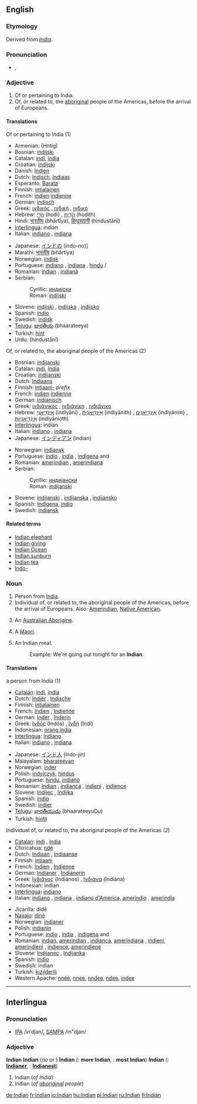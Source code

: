 ==English==

{{rank|prepared|support|bit|824|Indian|produce|drawn|field}}

===Etymology===
Derived from ''[[India]]''.

===Pronunciation===
*{{IPA|/ˈɪndiən/}}, {{SAMPA|/"Indi@n/}}

===Adjective===
{{en-adj|-}}

#Of or pertaining to India.
#Of, or related to, the [[aboriginal]] people of the Americas, before the arrival of Europeans.

====Translations====
;Of or pertaining to India (1)
{{top}}
*Armenian: (Hntig)
*Bosnian: [[indijski#Bosnian|indijski]] {{m}}
*Catalan: [[indi]], {{m}} [[índia]] {{f}}
*Croatian: [[indijski#Croatian|indijski]] {{m}}
*Danish: [[Indien]]
*Dutch: [[Indisch]], [[Indiaas]]
*Esperanto: [[Barata]]
*Finnish: [[intialainen]]
*French: [[indien]] {{m}} [[indienne]] {{f}}
*German: [[indisch]]
*Greek: [[ινδικός]] {{m}}, [[ινδική]] {{f}}, [[ινδικό]] {{n}}
*Hebrew: [[הֹדִי]] (hodi) {{m}}, [[הֹדִית]] (hodith) {{f}} 
*Hindi: [[भारतीय]] (bhārtīya), [[हिन्दुस्तानी]] (hindustānī)
*[[Interlingua]]: indian
*Italian: [[indiano]] {{m}}, [[indiano|indiana]] {{f}}
{{mid}}
*Japanese: [[インドの]] (indo-no)]
*Marathi: [[भारतीय]] (bhārtīya)
*Norwegian: [[indisk]]
*Portuguese: [[indiano]] {{m}}, [[indiana]] {{f}}, [[hindu]] {{m}}/{{f}}
*Romanian: [[indian]] {{m}}, [[indiană]] {{f}}
*Serbian:
*:Cyrillic: [[индијски#Serbian|индијски]] {{m}}
*:Roman: [[indijski#Serbian|indijski]] {{m}}
*Slovene: [[indijski]] {{m}}, [[indijska]] {{f}}, [[indijsko]] {{n}}
*Spanish: [[indio]]
*Swedish: [[indisk]]
*[[Telugu]]: [[భారతీయ]] (bhaarateeya)
*Turkish: [[hint]]
*Urdu: {{URchar|[[ہندوستانی]]}} (hindustānī)
{{bottom}}

;Of, or related to, the aboriginal people of the Americas (2)
{{top}}
*Bosnian: [[indijanski#Bosnian|indijanski]] {{m}}
*Catalan: [[indi]], {{m}} [[índia]] {{f}}
*Croatian: [[indijanski#Croatian|indijanski]] {{m}}
*Dutch: [[Indiaans]]
*Finnish: [[intiaani-]] ''prefix''
*French: [[indien]] {{m}} [[indienne]] {{f}}
*German: [[indianisch]]
*Greek: [[ινδιάνικος]] {{m}}, [[ινδιάνικη]] {{f}}, [[ινδιάνικο]] {{n}}
*Hebrew: [[אִינְדִּיַאנִי]] (indiyāni) {{m}}, [[אִינְדִּיַאנִית]] (indiyānith) {{f}}, [[אִינְדִּיַאנִים]] (indiyānim) {{m}} {{p}}, [[אִינְדִּיַאנִיוֹת]] (indiyānioth) {{f}} {{p}}
*[[Interlingua]]: indian
*Italian: [[indiano]] {{m}}, [[indiano|indiana]] {{f}} 
*Japanese: [[インディアン]] (indian)
{{mid}}
*Norwegian: [[indiansk]]
*Portuguese: [[índio]] {{m}}, [[índia]] {{f}}, [[indígena]] {{m}} and {{f}}
*Romanian: [[amerindian]] {{m}}, [[amerindiana]] {{f}}
*Serbian:
*:Cyrillic: [[индијански#Serbian|индијански]] {{m}}
*:Roman: [[indijanski#Serbian|indijanski]] {{m}}
*Slovene: [[indijanski]] {{m}}, [[indijanska]] {{f}}, [[indijansko]] {{n}}
*Spanish: [[Indígena]], [[indio]]
*Swedish: [[indiansk]]
{{bottom}}

====Related terms====
*[[Indian elephant]]
*[[Indian giving]]
*[[Indian Ocean]]
*[[Indian sunburn]]
*[[Indian tea]]
*[[Indo-]]

===Noun===
{{en-noun}}

#Person from [[India]].
#Individual of, or related to, the aboriginal people of the Americas, before the arrival of Europeans. Also: [[Amerindian]], [[Native American]].
#{{obsolete}} An [[Australian Aborigine]].
#{{obsolete}} A [[Maori]].
# {{UK}} An Indian meal.
#:Example:  We're going out tonight for an '''Indian'''.

====Translations====
;a person from India (1)
{{top}}
*[[Catalan]]: [[indi]],{{m}} [[índia]] {{f}}
*Dutch: [[Indiër]] {{m}}, [[Indische]] {{f}}
*Finnish: [[intialainen]]
*French: [[Indien]] {{m}}, [[Indienne]] {{f}}
*German: [[Inder]] {{m}}, [[Inderin]] {{f}}
*Greek: [[Ινδός]] (Indós) {{m}}, [[Ινδή]] (Indí) {{f}}
*Indonesian: [[orang india]]
*[[Interlingua]]: [[indiano]]
*Italian: [[indiano]] {{m}}, [[indiano|indiana]] {{f}}
{{mid}}
*Japanese: [[インド人]] (indo-jin)
*Malayalam: [[bharateeyan]]
*Norwegian: [[inder]] {{m}}
*Polish: [[indyjczyk]], [[hindus]]
*Portuguese: [[hindu]], [[indiano]]
*Romanian: [[indian]] {{m}}, [[indianca]] {{f}}, [[indieni]] {{mpl}}, [[indience]] {{fpl}} 
*Slovene: [[Indijec]] {{m}}, [[Indijka]] {{f}}
*Spanish: [[indio]]
*Swedish: [[indier]]
*[[Telugu]]: [[భారతీయుడు]] (bhaarateeyuDu)
*Turkish: [[hintli]]
{{bottom}}

;Individual of, or related to, the aboriginal people of the Americas (2)
{{top}}
*[[Catalan]]: [[indi]] {{m}},  [[índia]] {{f}}
*Chiricahua: [[ndé]]
*Dutch: [[Indiaan]] {{m}}, [[Indiaanse]] {{f}}
*Finnish: [[intiaani]]
*French: [[Indien]] {{m}}, [[Indienne]] {{f}}
*German: [[Indianer]] {{m}}, [[Indianerin]] {{f}}
*Greek: [[Ινδιάνος]] (Indiános) {{m}}, [[Ινδιάνα]] (Indiána) {{f}}
*Indonesian: indian
*[[Interlingua]]: [[indiano]]
*Italian: [[indiano]] {{m}}, [[indiano|indiana]] {{f}}, [[indiano d'America]], [[amerindio]] {{m}}, [[amerindio|amerindia]] {{f}} 
{{mid}}
*Jicarilla: didé
*[[Navajo]]: [[diné]]
*Norwegian: [[indianer]] {{m}}
*Polish: [[indianin]]
*Portuguese: [[índio]] {{m}}, [[índia]] {{f}}, [[indígena]] {{m}} and {{f}}
*Romanian: [[indian]], [[amerindian]] {{m}}, [[indianca]], [[amerindiana]] {{f}}, [[indieni]], [[amerindieni]] {{mpl}}, [[indience]], [[amerindiene]] {{fpl}}
*Slovene: [[Indijanec]] {{m}}, [[Indijanka]] {{f}}
*Spanish: [[indio]]
*Swedish: indian
*Turkish: [[kızılderili]]
*Western Apache: [[nnéé]], [[nnee]], [[nndee]], [[ndee]], [[indee]]
{{bottom}}

----

==Interlingua==

===Pronunciation===
*[[w:IPA|IPA]] /inˈdjan/, [[w:SAMPA|SAMPA]] /in"djan/

===Adjective===
'''Indian'''
'''Indian'''  (''no'' {{compar}} ''or'' {{superl}})
'''Indian'''  ({{compar}}: '''more Indian''', {{superl}}: '''most Indian''')
'''Indian'''  ({{compar}}: '''[[Indianer]]''', {{superl}}: '''[[Indianest]]''')

#Indian (''of India'')
#Indian (''of [[aboriginal]] people'')

[[de:Indian]]
[[fr:Indian]]
[[io:Indian]]
[[hu:Indian]]
[[pl:Indian]]
[[ru:Indian]]
[[fi:Indian]]